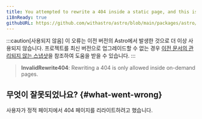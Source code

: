 ```yaml
---
title: You attempted to rewrite a 404 inside a static page, and this isn't allowed.
i18nReady: true
githubURL: https://github.com/withastro/astro/blob/main/packages/astro/src/core/errors/errors-data.ts
---
```


:::caution[사용되지 않음]
이 오류는 이전 버전의 Astro에서 발생한 것으로 더 이상 사용되지 않습니다. 프로젝트를 최신 버전으로 업그레이드할 수 없는 경우 [이전 문서의 관리되지 않는 스냅샷](/ko/upgrade-astro/#older-docs-unmaintained)을 참조하여 도움을 받을 수 있습니다.
:::

> **InvalidRewrite404**: Rewriting a 404 is only allowed inside on-demand pages.

## 무엇이 잘못되었나요? \{#what-went-wrong\}
사용자가 정적 페이지에서 404 페이지를 리라이트하려고 했습니다.